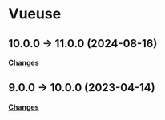 # Vueuse

## 10.0.0 -> 11.0.0 (2024-08-16)

**[Changes](https://github.com/vueuse/vueuse/releases/tag/v11.0.0)**

## 9.0.0 -> 10.0.0 (2023-04-14)

**[Changes](https://github.com/vueuse/vueuse/releases/tag/v10.0.0)**
